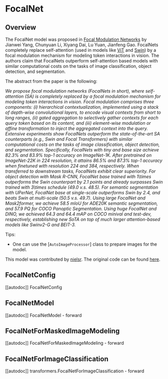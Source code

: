 <!--Copyright 2022 The HuggingFace Team. All rights reserved.

Licensed under the Apache License, Version 2.0 (the "License"); you may not use this file except in compliance with
the License. You may obtain a copy of the License at

http://www.apache.org/licenses/LICENSE-2.0

Unless required by applicable law or agreed to in writing, software distributed under the License is distributed on
an "AS IS" BASIS, WITHOUT WARRANTIES OR CONDITIONS OF ANY KIND, either express or implied. See the License for the
specific language governing permissions and limitations under the License.
-->

# FocalNet

## Overview

The FocalNet model was proposed in [Focal Modulation Networks](https://arxiv.org/abs/2203.11926) by Jianwei Yang, Chunyuan Li, Xiyang Dai, Lu Yuan, Jianfeng Gao.
FocalNets completely replace self-attention (used in models like [ViT](vit) and [Swin](swin)) by a focal modulation mechanism for modeling token interactions in vision.
The authors claim that FocalNets outperform self-attention based models with similar computational costs on the tasks of image classification, object detection, and segmentation.

The abstract from the paper is the following:

*We propose focal modulation networks (FocalNets in short), where self-attention (SA) is completely replaced by a focal modulation mechanism for modeling token interactions in vision. Focal modulation comprises three components: (i) hierarchical contextualization, implemented using a stack of depth-wise convolutional layers, to encode visual contexts from short to long ranges, (ii) gated aggregation to selectively gather contexts for each query token based on its
content, and (iii) element-wise modulation or affine transformation to inject the aggregated context into the query. Extensive experiments show FocalNets outperform the state-of-the-art SA counterparts (e.g., Swin and Focal Transformers) with similar computational costs on the tasks of image classification, object detection, and segmentation. Specifically, FocalNets with tiny and base size achieve 82.3% and 83.9% top-1 accuracy on ImageNet-1K. After pretrained on ImageNet-22K in 224 resolution, it attains 86.5% and 87.3% top-1 accuracy when finetuned with resolution 224 and 384, respectively. When transferred to downstream tasks, FocalNets exhibit clear superiority. For object detection with Mask R-CNN, FocalNet base trained with 1\times outperforms the Swin counterpart by 2.1 points and already surpasses Swin trained with 3\times schedule (49.0 v.s. 48.5). For semantic segmentation with UPerNet, FocalNet base at single-scale outperforms Swin by 2.4, and beats Swin at multi-scale (50.5 v.s. 49.7). Using large FocalNet and Mask2former, we achieve 58.5 mIoU for ADE20K semantic segmentation, and 57.9 PQ for COCO Panoptic Segmentation. Using huge FocalNet and DINO, we achieved 64.3 and 64.4 mAP on COCO minival and test-dev, respectively, establishing new SoTA on top of much larger attention-based models like Swinv2-G and BEIT-3.*

Tips:

- One can use the [`AutoImageProcessor`] class to prepare images for the model.

This model was contributed by [nielsr](https://huggingface.co/nielsr).
The original code can be found [here](https://github.com/microsoft/FocalNet).


## FocalNetConfig

[[autodoc]] FocalNetConfig

## FocalNetModel

[[autodoc]] FocalNetModel
    - forward

## FocalNetForMaskedImageModeling

[[autodoc]] FocalNetForMaskedImageModeling
    - forward

## FocalNetForImageClassification

[[autodoc]] transformers.FocalNetForImageClassification
    - forward
